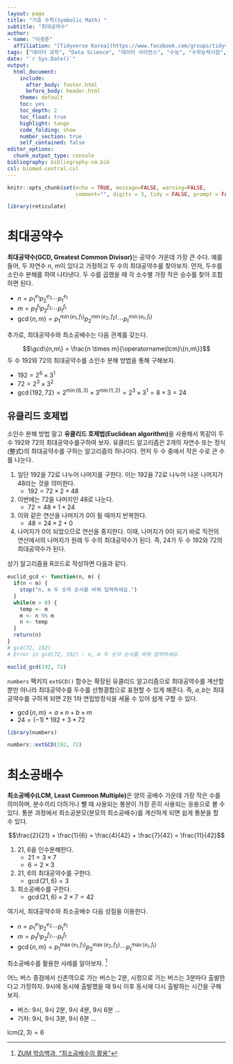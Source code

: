 ```yaml
---
layout: page
title: "기호 수학(Symbolic Math) "
subtitle: "최대공약수"
author:
- name: "이광춘"
  affiliation: "[Tidyverse Korea](https://www.facebook.com/groups/tidyverse/)"
tags: ["데이터 과학", "Data Science", "데이터 사이언스", "수능", "수학능력시험", "EBS", "수학", "수학교육과정", "geogebra", "그리스", "추상화", "연역법", "귀납법", "기하학", "소수", "최대공약수"]
date: "`r Sys.Date()`"
output:
  html_document: 
    include:
      after_body: footer.html
      before_body: header.html
    theme: default
    toc: yes
    toc_depth: 2
    toc_float: true
    highlight: tango
    code_folding: show
    number_section: true
    self_contained: false
editor_options: 
  chunk_output_type: console
bibliography: bibliography-sm.bib
csl: biomed-central.csl
---
```


```r
knitr::opts_chunk$set(echo = TRUE, message=FALSE, warning=FALSE,
                      comment="", digits = 3, tidy = FALSE, prompt = FALSE, fig.align = 'center')

library(reticulate)
```


# 최대공약수 {#gcd}

**최대공약수(GCD, Greatest Common Divisor)**는 공약수 가운데 가장 큰 수다. 예를 들어, 두 자연수 $n$, $m$이 있다고 가정하고 두 수의 최대공약수를 찾아보자. 먼저, 두수를 소인수 분해를 하여 나타낸다. 두 수를 곱했을 때 각 소수별 가장 작은 승수를 찾아 조합하면 된다.

- $n = p_1^{e_1} p_2^{e_2} \cdots p_t^{e_t}$
- $m = p_1^{f_1} p_2^{f_2} \cdots p_t^{f_t}$
- $\gcd\{n,m\} = p_1^{\min\{e_1,f_1\}} p_2^{\min\{e_2,f_2\}} \cdots p_t^{\min\{e_t,f_t\}}$

추가로, 최대공약수와 최소공배수는 다음 관계를 갖는다.

$$\gcd\{n,m\} = \frac{n \times m}{\operatorname{lcm}\{n,m\}}$$
두 수 192와 72의 최대공약수를 소인수 분해 방법을 통해 구해보자.

- $192 = 2^6 \times 3^1$
- $72  = 2^3 \times 3^2$
- $\gcd\{192, 72\} = 2^{\min\{6, 3\}} \times 3^{\min\{1, 2\}} = 2^3 \times 3^1 = 8 \times 3 = 24$


## 유클리드 호제법 {#euclid-method}

소인수 분해 방법 말고 **유클리드 호제법(Euclidean algorithm)**을 사용해서 똑같이 두 수 192와 72의 최대공약수를구하여 보자. 유클리드 알고리즘은 2개의 자연수 또는 정식(整式)의 최대공약수를 구하는 알고리즘의 하나이다. 먼저 두 수 중에서 작은 수로 큰 수를 나눈다.

1. 일단 192을 72로 나누어 나머지를 구한다. 이는 192을 72로 나누어 나온 나머지가 48라는 것을 의미한다. 
    - $192 = 72 \times 2 + 48$
1. 이번에는 72을 나머지인 48로 나눈다.
    - $72 = 48 \times 1 + 24$
1. 이와 같은 연산을 나머지가 0이 될 때까지 반복한다.
    - $48 = 24 \times 2 + 0$
1. 나머지가 0이 되었으므로 연산을 중지한다. 이때, 나머지가 0이 되기 바로 직전의 연산에서의 나머지가 원래 두 수의 최대공약수가 된다. 즉, 24가 두 수 192와 72의 최대공약수가 된다.

상기 알고리즘을 R코드로 작성하면 다음과 같다.


```r
euclid_gcd <- function(n, m) {
  if(n < m) {
    stop("n, m 두 숫자 순서를 바꿔 입력하세요.")
  }
  while(m > 0) {
    temp <- m
    m <- n %% m
    n <- temp
  }
  return(n)
}
# gcd(72, 192)
# Error in gcd(72, 192) : n, m 두 숫자 순서를 바꿔 입력하세요.

euclid_gcd(192, 72)
```

`numbers` 팩키지 `extGCD()` 함수는 확장된 유클리드 알고리즘으로 최대공약수를 계산할 뿐만 아니라 최대공약수를 두수를 선형결합으로 표현할 수 있게 해준다. 즉, $a, b$는 최대공약수를 구하게 되면 2원 1차 연립방정식을 세울 수 있어 쉽게 구할 수 있다.

- $\gcd\{n,m\} = a \times n + b \times m$
- $24 = (-1) * 192 + 3 * 72$ 

```r
library(numbers)

numbers::extGCD(192, 72)
```


# 최소공배수 {#lcd}

**최소공배수(LCM, Least Common Multiple)**은 양의 공배수 가운데 가장 작은 수를 의미하며, 분수끼리 더하거나 뺄 때 사용되는 통분이 가장 흔히 사용되는 응용으로 볼 수 있다. 통분 과정에서 최소공분모(분모의 최소공배수)를 계산하게 되면 쉽게 통분을 할 수 있다.

$$\frac{2}{21} + \frac{1}{6} = \frac{4}{42} + \frac{7}{42} = \frac{11}{42}$$

1. $21$, $6$을 인수분해한다.
    - $21 = 3 \times 7$
    - $6 = 2 \times 3$
1. $21$, $6$의 최대공약수를 구한다.
    - $\operatorname{gcd}(21, 6) = 3$
1. 최소공배수를 구한다.    
    - $\operatorname{gcd}(21, 6) \times 2 \times 7 = 42$

여기서, 최대공약수와 최소공배수 다음 성질을 이용한다.

- $n = p_1^{e_1} p_2^{e_2} \cdots p_t^{e_t}$
- $m = p_1^{f_1} p_2^{f_2} \cdots p_t^{f_t}$
- $\gcd\{n,m\} = p_1^{\max\{e_1,f_1\}} p_2^{\max\{e_2,f_2\}} \cdots p_t^{\max\{e_t,f_t\}}$

최소공배수를 활용한 사례를 알아보자. [^lcm-case] 

[^lcm-case]: [ZUM 학습백과, "최소공배수의 활용"](http://study.zum.com/book/13678)

어느 버스 종점에서 신촌역으로 가는 버스는 2분, 시청으로 가는 버스는 3분마다 출발한다고 가정하자. 9시에 동시에 출발했을 때 9시 이후 동시에 다시 출발하는 시간을 구해보자.

- 버스: 9시, 9시 2분, 9시 4분, 9시 6분 ...
- 기차: 9시, 9시 3분, 9시 6분 ...

$\text{lcm}(\text{2}, \text{3}) = 6$









